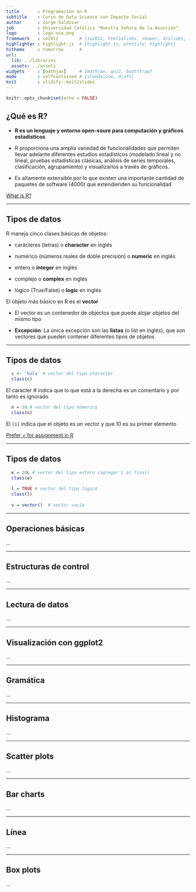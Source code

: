 ```yaml
---
title       : Programación en R
subtitle    : Curso de Data Science con Impacto Social
author      : Jorge Saldivar
job         : Universidad Católica "Nuestra Señora de la Asunción"
logo        : logo-uca.png
framework   : io2012        # {io2012, html5slides, shower, dzslides, ...}
highlighter : highlight.js  # {highlight.js, prettify, highlight}
hitheme     : tomorrow      # 
url:
  lib: ../libraries
  assets: ../assets
widgets     : [mathjax]     # {mathjax, quiz, bootstrap}
mode        : selfcontained # {standalone, draft}
knit        : slidify::knit2slides
---
```


```r
knitr::opts_chunk$set(echo = FALSE)
```

## ¿Qué es R?

* **R es un lenguaje y entorno open-soure para computación y gráficos estadísticos**

* R proporciona una amplia variedad de funcionalidades que permiten llevar adelante diferentes estudios estadísticos (modelado lineal y no lineal, pruebas estadísticas clásicas, análisis de series temporales, clasificación, agrupamiento) y visualizarlos a través de gráficos. 

* Es altamente extensible por lo que existen una importante cantidad de paquetes de software (4000) que extendienden su funcionalidad

[What is R?](https://www.r-project.org/about.html)

---

## Tipos de datos

R maneja cinco clases básicas de objetos:

- carácteres (letras) o **character** en inglés

- numérico (números reales de doble precisión) o **numeric** en inglés

- entero o **integer** en inglés

- complejo o **complex** en inglés

- lógico (True/False) o **logic** en inglés

El objeto más básico en R es el **vector**

- El vector es un contenedor de objectos que puede alojar objetos del mismo tipo

- **Excepción**: La única excepción son las **listas** (o list en inglés), que son vectores que pueden contener diferentes tipos de objetos

---

## Tipos de datos

```r
  c <- 'hola' # vector del tipo character
  class(c)
```

El caracter # indica que lo que está a la derecha es un comentario y por tanto es ignorado

```r
  n = 10 # vector del tipo númerico
  class(n)
```

El `[1]` indica que el objeto es un vector y que 10 es su primer elemento

[Prefer = for assignment in R](http://www.win-vector.com/blog/2013/04/prefer-for-assignment-in-r/)

---

## Tipos de datos

```r
  e = 20L # vector del tipo entero (agregar L al final)
  class(e)
  
  l = TRUE # vector del tipo lógico
  class(l)
  
  v = vector()  # vector vacío
```

---

## Operaciones básicas

...

---

## Estructuras de control

...

---

## Lectura de datos

...

---

## Visualización con ggplot2

...

---

## Gramática

...

---

## Histograma

...

---

## Scatter plots

...

---

## Bar charts

...

---

## Línea

...

---

## Box plots

...